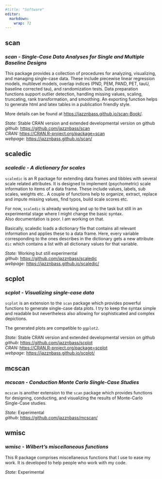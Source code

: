 ```yaml
---
#title: "Software"
editor: 
  markdown: 
    wrap: 72
---
```


<!-- ![](images/packages.webp){fig-align="center"} -->

::: panel-tabset
## scan

### ***scan - Single-Case Data Analyses for Single and Multiple Baseline Designs***

This package provides a collection of procedures for analyzing,
visualizing, and managing single-case data. These include piecewise
linear regression models, multilevel models, overlap indices (PND, PEM,
PAND, PET, tauU, baseline corrected tau), and randomization tests. Data
preparation functions support outlier detection, handling missing
values, scaling, truncating, rank transformation, and smoothing. An
exporting function helps to generate html and latex tables in a
publication friendly style.

More details can be found at <https://jazznbass.github.io/scan-Book/>.

*State:* Stable CRAN version and extended developmental version on
github\
*github:* <https://github.com/jazznbass/scan>\
*CRAN:* <https://CRAN.R-project.org/package=scan>\
*webpage:* <https://jazznbass.github.io/scan/>

## scaledic

### ***scaledic - A dictionary for scales***

`scaledic` is an R package for extending data frames and tibbles with
several scale related attributes. It is designed to implement
(psychometric) scale information to items of a data frame. These include
values, labels, sub scales, weights etc.. A couple of functions help to
organize, extract, replace and impute missing values, find typos, build
scale scores etc.

For now, `scaledic` is already working and up to the task but still in
an experimental stage where I might change the basic syntax.\
Also documentation is poor. I am working on that.

Basically, scaledic loads a dictionary file that contains all relevant
information and applies these to a data frame. Here, every variable
corresponding to the ones describes in the dictionary gets a new
attribute `dic` which contains a list with all dictionary values for
that variable.

*State:* Working but still experimental\
*github:* <https://github.com/jazznbass/scaledic>\
*webpage:* <https://jazznbass.github.io/scaledic/>

## scplot

### ***scplot - Visualizing single-case data***

`scplot` is an extension to the `scan` package which provides powerful
functions to generate single-case data plots. I try to keep the syntax
simple and readable but nevertheless also allowing for sophisticated and
complex depictions.

The generated plots are compatible to `ggplot2`.

*State:* Stable CRAN version and extended developmental version on
github\
*github:* <https://github.com/jazznbass/scplot>\
*CRAN:* <https://CRAN.R-project.org/package=scplot>\
*webpage:* <https://jazznbass.github.io/scplot/>

## mcscan

### ***mcscan - Conduction Monte Carlo Single-Case Studies***

`mcscan` is another extension to the `scan` package which provides
functions for designing, conducting, and visualizing the results of
Monte-Carlo Single-Case studies.

*State:* Experimental\
*github:* <https://github.com/jazznbass/mcscan/>

## wmisc

### ***wmisc - Wilbert's miscellaneous functions***

This R package comprises miscellaneous functions that I use to ease my
work. It is developed to help people who work with my code.

*State:* Experimental
:::
